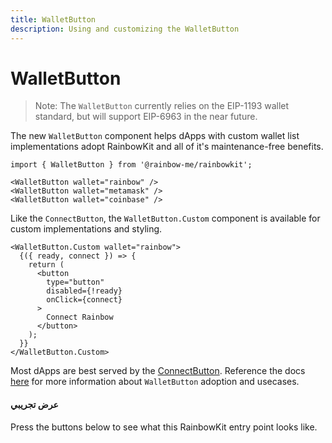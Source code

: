 ```yaml
---
title: WalletButton
description: Using and customizing the WalletButton
---
```


# WalletButton

> Note: The `WalletButton` currently relies on the EIP-1193 wallet standard, but will support EIP-6963 in the near future.

The new `WalletButton` component helps dApps with custom wallet list implementations adopt RainbowKit and all of it's maintenance-free benefits.

```tsx
import { WalletButton } from '@rainbow-me/rainbowkit';

<WalletButton wallet="rainbow" />
<WalletButton wallet="metamask" />
<WalletButton wallet="coinbase" />
```

Like the `ConnectButton`, the `WalletButton.Custom` component is available for custom implementations and styling.

```tsx
<WalletButton.Custom wallet="rainbow">
  {({ ready, connect }) => {
    return (
      <button
        type="button"
        disabled={!ready}
        onClick={connect}
      >
        Connect Rainbow
      </button>
    );
  }}
</WalletButton.Custom>
```

Most dApps are best served by the [ConnectButton](https://www.rainbowkit.com/docs/connect-button). Reference the docs [here](https://www.rainbowkit.com/docs/wallet-button) for more information about `WalletButton` adoption and usecases.

#### عرض تجريبي

Press the buttons below to see what this RainbowKit entry point looks like.

<WalletButtonDemo />
